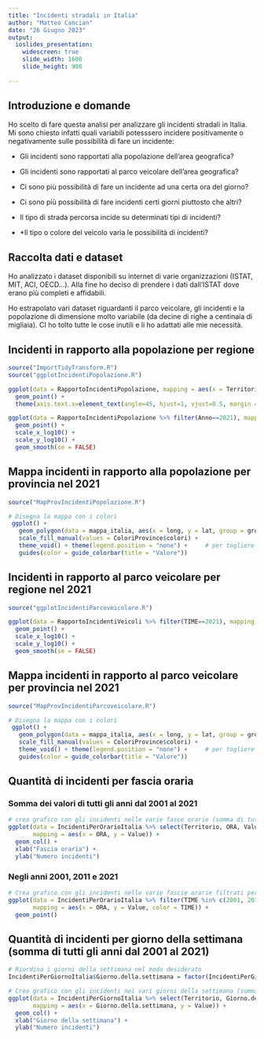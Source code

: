 ```yaml
---
title: "Incidenti stradali in Italia"
author: "Matteo Cancian"
date: "26 Giugno 2023"
output: 
  ioslides_presentation: 
    widescreen: true
    slide_width: 1600
    slide_height: 900
    
---
```

<style> slides > slide { overflow: auto; }</style>

## Introduzione e domande

Ho scelto di fare questa analisi per analizzare gli incidenti stradali in Italia.\
Mi sono chiesto infatti quali variabili potesssero incidere positivamente o negativamente sulle possibilità di fare un incidente:

-   Gli incidenti sono rapportati alla popolazione dell'area geografica?

-   Gli incidenti sono rapportati al parco veicolare dell'area geografica?

-   Ci sono più possibilità di fare un incidente ad una certa ora del giorno?

-   Ci sono più possibilità di fare incidenti certi giorni piuttosto che altri?

-   Il tipo di strada percorsa incide su determinati tipi di incidenti?

-   *Il tipo o colore del veicolo varia le possibilità di incidenti?



## Raccolta dati e dataset

Ho analizzato i dataset disponibili su internet di varie organizzazioni (ISTAT, MIT, ACI, OECD...).
Alla fine ho deciso di prendere i dati dall'ISTAT dove erano più completi e affidabili.

Ho estrapolato vari dataset riguardanti il parco veicolare, gli incidenti e la popolazione di dimensione molto variabile (da decine di righe a centinaia di migliaia).
CI ho tolto tutte le cose inutili e li ho adattati alle mie necessità.

<!-- qui magari dopo aggiungici qualche immagine -->



## Incidenti in rapporto alla popolazione per regione

```r
source("ImportTidyTransform.R")
source("ggplotIncidentiPopolazione.R")

ggplot(data = RapportoIncidentiPopolazione, mapping = aes(x = Territorio, y = IncidentiPerMlnAbitanti, color = Anno)) +
  geom_point() + 
  theme(axis.text.x=element_text(angle=45, hjust=1, vjust=0.5, margin = margin(t = -40, r = 0, b = 40, l = 0, unit = "pt")))
```




```r
ggplot(data = RapportoIncidentiPopolazione %>% filter(Anno==2021), mapping = aes(x = nPopolazione, y = nIncidenti)) +
  geom_point() +
  scale_x_log10() +
  scale_y_log10() +
  geom_smooth(se = FALSE)
```



## Mappa incidenti in rapporto alla popolazione per provincia nel 2021

```r
source("MapProvIncidentiPopolazione.R")

# Disegna la mappa con i colori
 ggplot() +
   geom_polygon(data = mappa_italia, aes(x = long, y = lat, group = group, fill = province), color = "black") +
   scale_fill_manual(values = ColoriProvince$colori) +
   theme_void() + theme(legend.position = "none") +     # per togliere assi, ecc dal grafico
   guides(color = guide_colorbar(title = "Valore"))
```



## Incidenti in rapporto al parco veicolare per regione nel 2021

```r
source("ggplotIncidentiParcoveicolare.R")

ggplot(data = RapportoIncidentiVeicoli %>% filter(TIME==2021), mapping = aes(x = nVeicoli, y = nIncidenti)) +
  geom_point() +
  scale_x_log10() +
  scale_y_log10() +
  geom_smooth(se = FALSE)
```


## Mappa incidenti in rapporto al parco veicolare per provincia nel 2021

```r
source("MapProvIncidentiParcoveicolare.R")

# Disegna la mappa con i colori
 ggplot() +
   geom_polygon(data = mappa_italia, aes(x = long, y = lat, group = group, fill = province), color = "black") +
   scale_fill_manual(values = ColoriProvince$colori) +
   theme_void() + theme(legend.position = "none") +     # per togliere assi, ecc dal grafico
   guides(color = guide_colorbar(title = "Valore"))
```



## Quantità di incidenti per fascia oraria
### Somma dei valori di tutti gli anni dal 2001 al 2021

```r
# crea grafico con gli incidenti nelle varie fasce orarie (somma di tutti gli anni dal 2001 al 2021)
ggplot(data = IncidentiPerOrarioItalia %>% select(Territorio, ORA, Value) %>% group_by(ORA), 
       mapping = aes(x = ORA, y = Value)) +
  geom_col() +
  xlab("Fascia oraria") +
  ylab("Numero incidenti")
```



### Negli anni 2001, 2011 e 2021

```r
# Crea grafico con gli incidenti nelle varie fascie orarie filtrati per i tre anni simbolici (2001, 2011, 2021)
ggplot(data = IncidentiPerOrarioItalia %>% filter(TIME %in% c(2001, 2011, 2021)), 
       mapping = aes(x = ORA, y = Value, color = TIME)) +
  geom_point()
```



## Quantità di incidenti per giorno della settimana (somma di tutti gli anni dal 2001 al 2021)

```r
# Riordina i giorni della settimana nel modo desiderato
IncidentiPerGiornoItalia$Giorno.della.settimana = factor(IncidentiPerGiornoItalia$Giorno.della.settimana, levels = c("lunedì", "martedì", "mercoledì", "giovedì", "venerdì", "sabato", "domenica"))

# Crea grafico con gli incidenti nei vari giorni della settimana (somma di tutti gli anni dal 2001 al 2021)
ggplot(data = IncidentiPerGiornoItalia %>% select(Territorio, Giorno.della.settimana, Value) %>% group_by(Giorno.della.settimana), 
       mapping = aes(x = Giorno.della.settimana, y = Value)) +
  geom_col() +
  xlab("Giorno della settimana") +
  ylab("Numero incidenti")
```
